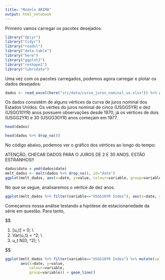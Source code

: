 ```yaml
---
title: "Modelo ARIMA"
output: html_notebook
---
```


Primeiro vamos carregar os pacotes desejados:

```r
library("dplyr")
library("tidyr")
library("readxl")
library("data.table")
library("here")
library("ggplot2")
library("reshape2")
library("lubridate")
```

Uma vez com os pacotes carregados, podemos agora carregar e plotar os dados desejados:

```r
dados <- read_excel(here("src/data/curva_juros_nominal_us.xlsx")) %>% as.data.table()
```

Os dados consistêm de alguns vértices da curva de juros nominal dos Estados Unidos. Os vérties do juros nominal de cinco (USGG5YR) e dez (USGG10YR) anos possuem observações desde 1970, já os vértices de dois (USGG2YR) e 30 (USGG30YR) anos começam em 1977.

```r
head(dados)
```


```r
head(dados %>% drop_na())
```
No código abaixo, podemos ver o gráfico dos vértices ao longo do tempo:

ATENÇÃO, CHECAR DADOS PARA O JUROS DE 2 E 30 ANOS. ESTÃO ESTRANHOS!!

```r
dados$date = ymd(dados$date)
melt_dados <- melt(dados %>% drop_na(), id="date")
ggplot(melt_dados, aes(x=date, y=value, colour=variable, group=variable)) + geom_line()
```
No que se segue, analisaremos o véritce de dez anos.

```r
ggplot(melt_dados %>% filter(variable=="USGG10YR Index"), aes(x=date, y=value, colour=variable, group=variable)) + geom_line()
```
Começamos nossa análise testando a hipótese de estacionariedade da série em questão. Para tanto, 

$$

1) \mathbb{E}[u_t] = 0; \\
2) Var(u_t) = \sigma^2; \\
3) u_t \sim N(0, \sigma^2); \\

$$

```r
ggplot(melt_dados %>% filter(variable=="USGG10YR Index") %>% mutate(value=c(NA, diff(value))),
       aes(x=date, y=value,
           colour=variable,
           group=variable)) + geom_line()
```

